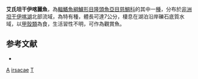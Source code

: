 {{Speciesbox
| taxon = Tanganicodus irsacae
| binomial_authority = [[Poll|Poll]], 1950
| status = LC
| status_system = IUCN3.1
| synonyms = *''Limnochromis dhanisi''<br /><small>Poll, 1949</small>
}}

'''艾氏坦干伊喀麗魚'''，為[[輻鰭魚綱|輻鰭魚綱]][[鱸形目|鱸形目]][[隆頭魚亞目|隆頭魚亞目]][[慈鯛科|慈鯛科]]的其中一[[種|種]]，分布於[[非洲|非洲]][[坦干伊喀湖|坦干伊喀湖]]北部流域，為特有種，體長可達7公分，棲息在湖泊沿岸礫石底質水域，以[[甲殼類|甲殼類]]為食，生活習性不明，可作為觀賞魚。

==参考文献==
*{{FishBase_species|genus=Tanganicodus|species=irsacae|year=2013|month=5}}

{{鱸形目小作品}}
{{Taxonbar}}
[[Category:觀賞魚|A]]
[[Category:坦干伊喀麗魚屬|irsacae]]
[[Category:1950年描述的魚類|T]]